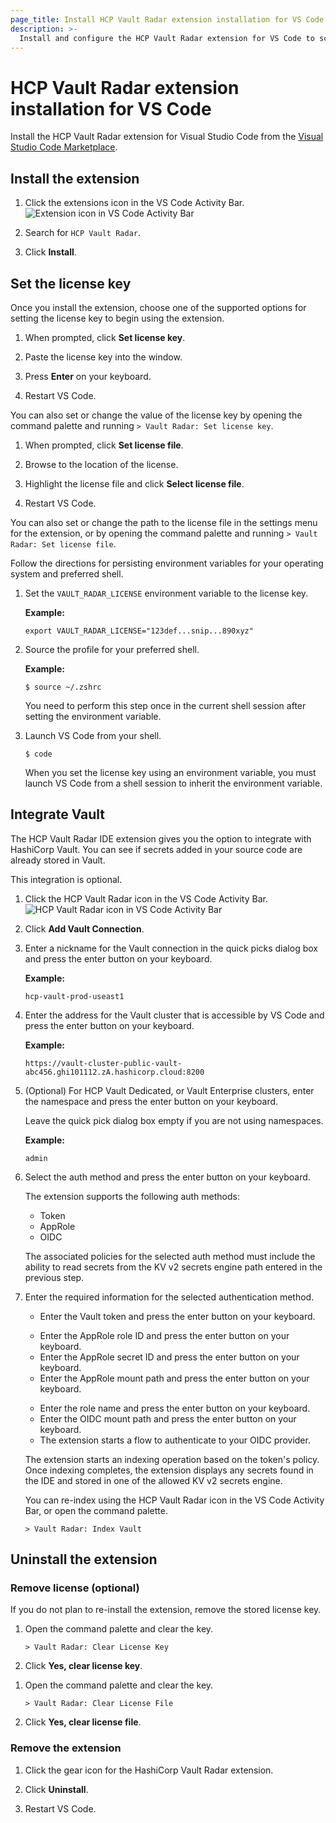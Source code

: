 ```yaml
---
page_title: Install HCP Vault Radar extension installation for VS Code
description: >-
  Install and configure the HCP Vault Radar extension for VS Code to scan for and remove secrets from your source code before you commit to version control.
---
```


# HCP Vault Radar extension installation for VS Code

Install the HCP Vault Radar extension for Visual Studio Code from the [Visual Studio
Code Marketplace](https://marketplace.visualstudio.com/items?itemName=hashicorp.vault-radar).

## Install the extension

1. Click the extensions icon in the VS Code Activity Bar.
   ![Extension icon in VS Code Activity Bar](/img/docs/vault-radar/ui-vscode-activity-bar-extension.png)

1. Search for `HCP Vault Radar`.

1. Click **Install**.

## Set the license key

Once you install the extension, choose one of the supported options for setting
the license key to begin using the extension.

<Tabs>
<Tab heading="Key" group="key">

1. When prompted, click **Set license key**.

1. Paste the license key into the window.

1. Press **Enter** on your keyboard.

1. Restart VS Code.

You can also set or change the value of the license key by opening the command
palette and running `> Vault Radar: Set license key`.

</Tab>
<Tab heading="File" group="file">

1. When prompted, click **Set license file**.

1. Browse to the location of the license.

1. Highlight the license file and click **Select license file**.

1. Restart VS Code.

You can also set or change the path to the license file in the settings menu for
the extension, or by opening the command palette and running `> Vault Radar: Set
license file`.

</Tab>
<Tab heading="Environment Variable">

Follow the directions for persisting environment variables for your operating
system and preferred shell.

1. Set the `VAULT_RADAR_LICENSE` environment variable to the license key.

   **Example:**

   <CodeBlockConfig hideClipboard>

   ```plaintext
   export VAULT_RADAR_LICENSE="123def...snip...890xyz"
   ```

   </CodeBlockConfig>

1. Source the profile for your preferred shell.

   **Example:**

   ```shell-session
   $ source ~/.zshrc
   ```

   You need to perform this step once in the current shell session after
   setting the environment variable.

1. Launch VS Code from your shell.

   ```shell-session
   $ code
   ```

   When you set the license key using an environment variable, you must launch
   VS Code from a shell session to inherit the environment variable.

</Tab>
</Tabs>

## Integrate Vault

The HCP Vault Radar IDE extension gives you the option to integrate with
HashiCorp Vault. You can see if secrets added in your source code are
already stored in Vault.

This integration is optional.

1. Click the HCP Vault Radar icon in the VS Code Activity Bar.
   ![HCP Vault Radar icon in VS Code Activity Bar](/img/docs/vault-radar/ui-vscode-activity-bar-radar.png)

1. Click **Add Vault Connection**.

1. Enter a nickname for the Vault connection in the quick picks dialog box and press
   the enter button on your keyboard.

   **Example:**

   <CodeBlockConfig hideClipboard>

   ```plaintext
   hcp-vault-prod-useast1
   ```

   </CodeBlockConfig>

1. Enter the address for the Vault cluster that is accessible by VS Code and
   press the enter button on your keyboard.

   **Example:**

   <CodeBlockConfig hideClipboard>

   ```plaintext
   https://vault-cluster-public-vault-abc456.ghi101112.zA.hashicorp.cloud:8200
   ```

   </CodeBlockConfig>

1. (Optional) For HCP Vault Dedicated, or Vault Enterprise clusters, enter the
   namespace and press the enter button on your keyboard.

   Leave the quick pick dialog box empty if you are not using namespaces.

   **Example:**

   <CodeBlockConfig hideClipboard>

   ```plaintext
   admin
   ```

   </CodeBlockConfig>

1. Select the auth method and press the enter button on your keyboard.

   The extension supports the following auth methods:

   - Token
   - AppRole
   - OIDC

   The associated policies for the selected auth method must include the ability
   to read secrets from the KV v2 secrets engine path entered in the previous step.

1. Enter the required information for the selected authentication method.

   <Tabs>
   <Tab heading="Token" group="token">

   - Enter the Vault token and press the enter button on your keyboard.

   </Tab>
   <Tab heading="AppRole" group="approle">

   - Enter the AppRole role ID and press the enter button on your keyboard.
   - Enter the AppRole secret ID and press the enter button on your keyboard.
   - Enter the AppRole mount path and press the enter button on your keyboard.

   </Tab>
   <Tab heading="OIDC" group="oidc">

   - Enter the role name and press the enter button on your keyboard.
   - Enter the OIDC mount path and press the enter button on your keyboard.
   - The extension starts a flow to authenticate to your OIDC provider.

   </Tab>
   </Tabs>

   The extension starts an indexing operation based on the token's policy. Once
   indexing completes, the extension displays any secrets found in the IDE and
   stored in one of the allowed KV v2 secrets engine.

   You can re-index using the HCP Vault Radar icon in the VS Code Activity Bar,
   or open the command palette.

   ```plaintext
   > Vault Radar: Index Vault
   ```

## Uninstall the extension

### Remove license (optional)

If you do not plan to re-install the extension, remove the stored license key.

<Tabs>
<Tab heading="Key" group="key">

1. Open the command palette and clear the key.

   ```plaintext
   > Vault Radar: Clear License Key
   ```

1. Click **Yes, clear license key**.

</Tab>
<Tab heading="File" group="file">

1. Open the command palette and clear the key.

   ```plaintext
   > Vault Radar: Clear License File
   ```

1. Click **Yes, clear license file**.

</Tab>
</Tabs>

### Remove the extension

1. Click the gear icon for the HashiCorp Vault Radar extension.

1. Click **Uninstall**.

1. Restart VS Code.

